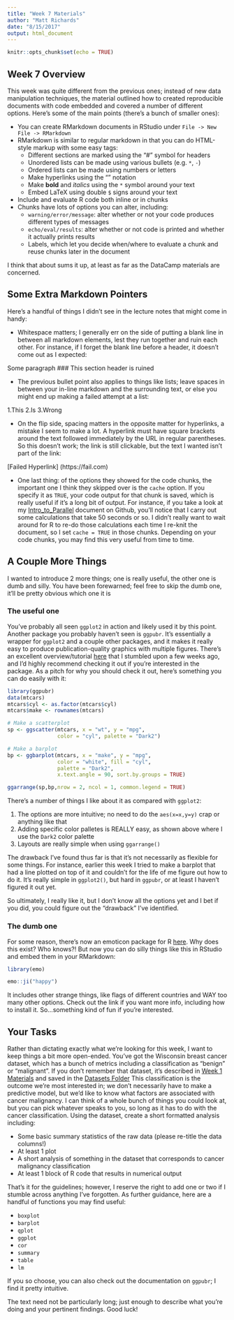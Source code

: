 ```yaml
---
title: "Week 7 Materials"
author: "Matt Richards"
date: "8/15/2017"
output: html_document
---
```


```r
knitr::opts_chunk$set(echo = TRUE)
```

## Week 7 Overview

This week was quite different from the previous ones; instead of new data manipulation techniques, the material outlined how to created reproducible documents with code embedded and covered a number of different options. Here's some of the main points (there's a bunch of smaller ones):

* You can create RMarkdown documents in RStudio under `File -> New File -> RMarkdown`
* RMarkdown is similar to regular markdown in that you can do HTML-style markup with some easy tags:
    * Different sections are marked using the "#" symbol for headers
    * Unordered lists can be made using various bullets (e.g. `*`, `-`)
    * Ordered lists can be made using numbers or letters
    * Make hyperlinks using the "[]()" notation
    * Make **bold** and *italics* using the `*` symbol around your text
    * Embed LaTeX using double `$` signs around your text
* Include and evaluate R code both inline or in chunks
* Chunks have lots of options you can alter, including:
    * `warning/error/message`: alter whether or not your code produces different types of messages
    * `echo/eval/results`: alter whether or not code is printed and whether it actually prints results
    * Labels, which let you decide when/where to evaluate a chunk and reuse chunks later in the document
    
I think that about sums it up, at least as far as the DataCamp materials are concerned. 

## Some Extra Markdown Pointers

Here's a handful of things I didn't see in the lecture notes that might come in handy:

* Whitespace matters; I generally err on the side of putting a blank line in between all markdown elements, lest they run together and ruin each other. For instance, if I forget the blank line before a header, it doesn't come out as I expected:

Some paragraph
### This section header is ruined 

* The previous bullet point also applies to things like lists; leave spaces in between your in-line markdown and the surrounding text, or else you might end up making a failed attempt at a list:

1.This
2.Is
3.Wrong

* On the flip side, spacing matters in the opposite matter for hyperlinks, a mistake I seem to make a lot. A hyperlink must have square brackets around the text followed immediately by the URL in regular parentheses. So this doesn't work; the link is still clickable, but the text I wanted isn't part of the link:

[Failed Hyperlink] (https://fail.com)

* One last thing: of the options they showed for the code chunks, the important one I think they skipped over is the `cache` option. If you specify it as `TRUE`, your code output for that chunk is saved, which is really useful if it's a long bit of output. For instance, if you take a look at my [Intro_to_Parallel](https://raw.githubusercontent.com/marichards/FH_intermediate_R/master/User_Guides/Into_to_Parallel.Rmd) document on Github, you'll notice that I carry out some calculations that take 50 seconds or so. I didn't really want to wait around for R to re-do those calculations each time I re-knit the document, so I set `cache = TRUE` in those chunks. Depending on your code chunks, you may find this very useful from time to time. 

## A Couple More Things

I wanted to introduce 2 more things; one is really useful, the other one is dumb and silly. You have been forewarned; feel free to skip the dumb one, it'll be pretty obvious which one it is

### The useful one

You've probably all seen `ggplot2` in action and likely used it by this point. Another package you probably haven't seen is `ggpubr`. It's essentially a wrapper for `ggplot2` and a couple other packages, and it makes it really easy to produce publication-quality graphics with multiple figures. There's an excellent overview/tutorial [here](http://www.sthda.com/english/wiki/ggplot2-easy-way-to-mix-multiple-graphs-on-the-same-page) that I stumbled upon a few weeks ago, and I'd highly recommend checking it out if you're interested in the package. As a pitch for why you should check it out, here's something you can do easily with it:

```r
library(ggpubr)
data(mtcars)
mtcars$cyl <- as.factor(mtcars$cyl)
mtcars$make <- rownames(mtcars)

# Make a scatterplot
sp <- ggscatter(mtcars, x = "wt", y = "mpg", 
                color = "cyl", palette = "Dark2")

# Make a barplot
bp <- ggbarplot(mtcars, x = "make", y = "mpg", 
                color = "white", fill = "cyl", 
                palette = "Dark2", 
                x.text.angle = 90, sort.by.groups = TRUE)

ggarrange(sp,bp,nrow = 2, ncol = 1, common.legend = TRUE)
```

There's a number of things I like about it as compared with `ggplot2`:

1. The options are more intuitive; no need to do the `aes(x=x,y=y)` crap or anything like that
2. Adding specific color palletes is REALLY easy, as shown above where I use the `Dark2` color palette
3. Layouts are really simple when using `ggarrange()`

The drawback I've found thus far is that it's not necessarily as flexible for some things. For instance, earlier this week I tried to make a barplot that had a line plotted on top of it and couldn't for the life of me figure out how to do it. It's really simple in `ggplot2()`, but hard in `ggpubr`, or at least I haven't figured it out yet. 

So ultimately, I really like it, but I don't know all the options yet and I bet if you did, you could figure out the "drawback" I've identified. 

### The dumb one

For some reason, there's now an emoticon package for R [here](https://github.com/hadley/emo). Why does this exist? Who knows?! But now you can do silly things like this in RStudio and embed them in your RMarkdown:

```r
library(emo)

emo::ji("happy")
```

It includes other strange things, like flags of different countries and WAY too many other options. Check out the link if you want more info, including how to install it. So...something kind of fun if you're interested. 

## Your Tasks

Rather than dictating exactly what we're looking for this week, I want to keep things a bit more open-ended. You've got the Wisconsin breast cancer dataset, which has a bunch of metrics including a classification as "benign" or "malignant". If you don't remember that dataset, it's described in [Week 1 Materials](https://marichards.github.io/FH_intermediate_R/Week_1/Week_1_Materials.html) and saved in the [Datasets Folder](https://github.com/marichards/FH_intermediate_R/tree/master/Datasets) This classification is the outcome we're most interested in; we don't necessarily have to make a predictive model, but we'd like to know what factors are associated with cancer malignancy. I can think of a whole bunch of things you could look at, but you can pick whatever speaks to you, so long as it has to do with the cancer classification. Using the dataset, create a short formatted analysis including:

* Some basic summary statistics of the raw data (please re-title the data columns!)
* At least 1 plot
* A short analysis of something in the dataset that corresponds to cancer malignancy classification
* At least 1 block of R code that results in numerical output

That's it for the guidelines; however, I reserve the right to add one or two if I stumble across anything I've forgotten. As further guidance, here are a handful of functions you may find useful:

* `boxplot`
* `barplot`
* `qplot`
* `ggplot`
* `cor`
* `summary`
* `table`
* `lm` 

If you so choose, you can also check out the documentation on `ggpubr`; I find it pretty intuitive.

The text need not be particularly long; just enough to describe what you're doing and your pertinent findings. Good luck!




